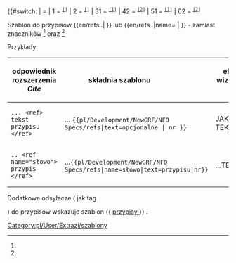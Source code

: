 <noinclude>{{pl/Development/NewGRF/inne strony|en= 
|pl=Template:pl/Development/NewGRF/NFO Specs/refs
}}</noinclude><includeonly><!--
 ~ ~ ~ ~ ~ ~ ~ ~ ~ ~ koment początek bez typów ~ ~ ~ ~ ~ ~ ~
--><!--
--><!--{{#if: {{{1|}}} --><!--
--><!-- | --><!--
 --><!--{{#if: {{{2|}}} --><!-- 'parametr grupy'
 --><!-- | --><!--
   --><!--<span id="ref-{{#expr: {{{1|}}}+{{{2|}}} }}">--><!--opcjonalny tekst--><!-- </span>--><!--
   --><!--<span title="odsyłacz do note-{{#expr: {{{1|}}}+{{{2|}}} }} na dole">--><!--
   --><!--<sup><tt>[[#note-{{#expr: {{{1|1}}}+{{{2|2}}} }}|[{{{1|}}}]]]</tt></sup></span>--><!-- 
 --><!-- | --><!-- (-2)
 --><!-- {{#if:{{{name|}}} --><!-- 
  --><!-- |--><!--
   --><!--<span id="ref-{{{name|}}}_{{{1|}}}-{{{3|}}}">--><!--opcjonalny tekst--><!-- </span>--><!--
   --><!--<span title="odsyłacz do note-{{{name|}}}-{{{1|}}} na dole">--><!--
   --><!--<sup><tt>[[#note-{{{name|name}}}-{{{1|1}}}|[{{{1|}}}]]]</tt></sup></span>--><!--
  --><!-- |--><!-- (-name)
   --><!--<span id="ref-{{{1|}}}">--><!--opcjonalny tekst--><!-- </span>--><!--
   --><!--<span title="odsyłacz do note-{{{1|}}} na dole">--><!--
   --><!--<sup><tt>[[#note-{{{1|1}}}|[{{{1|}}}]]]</tt></sup></span>--><!-- 
   --><!--}} --><!-- koniec if name
  --><!--}} --><!-- koniec if 2
--><!-- | --><!-- (-1)
--><!-- }} --><!-- koniec if 1
--><!--{{#if: {{{przypis|}}} --><!--
--><!-- | --><!--
--><!-- {{#if: {{{1|}}} --><!--
--><!-- | --><!--
--><!-- {{{text|}}} --><!--
--><!-- | --><!--
--><!-- }} --><!--
~ ~ ~ ~ ~ ~ ~ ~ ~ ~ początek  ~ ~ ~ ~ ~ ~ ~
-->{{#switch: {{uc:{{{1|}}} }} <!--
-->| = <!--
-->{{{text|}}} <!--
-->| 1 = <!--
--><span id="ref-1"><!--opcjonalny tekst--> </span><!--
--><span title="odsyłacz do note-1 na dole"><!--
--><sup><tt>[[#note-1|[{{{1|}}}]]]</tt></sup></span><!--
-->| 2 = <!--
--><span id="ref-2"><!--opcjonalny tekst--> </span><!--
--><span title="odsyłacz do note-2 na dole"><!--
--><sup><tt>[[#note-2|[{{{1|}}}]]]</tt></sup></span><!--
-->| 31 = <!--
--><span id="ref-3"><!--opcjonalny tekst--> </span><!--
--><span title="odsyłacz do note-3 na dole"><!--
--><sup><tt>[[#note-3|[1]]]</tt></sup></span><!--
-->| 42 = <!--
--><span id="ref-4"><!--opcjonalny tekst--> </span><!--
--><span title="odsyłacz do note-4 na dole"><!--
--><sup><tt>[[#note-4|[2]]]</tt></sup></span><!--
-->| 51 = <!--
--><span id="ref-5"><!--opcjonalny tekst--> </span><!--
--><span title="odsyłacz do note-5 na dole"><!--
--><sup><tt>[[#note-5|[1]]]</tt></sup></span><!--
-->| 62 = <!--
--><span id="ref-6"><!--opcjonalny tekst--> </span><!--
--><span title="odsyłacz do note-6 na dole"><!--
--><sup><tt>[[#note-6|[2]]]</tt></sup></span><!--
--><!--| }} --><!--
--></includeonly><noinclude>

Szablon do przypisów <nowiki>{{en/refs..| }}</nowiki> lub <nowiki>{{en/refs..|name= | }}</nowiki> - zamiast znaczników <ref> </ref> oraz <ref name=""> </ref> 


Przykłady:
{| 
!odpowiednik rozszerzenia ''Cite'' !! składnia szablonu &nbsp; &nbsp; &nbsp; &nbsp; &nbsp; &nbsp; &nbsp; &nbsp; &nbsp; !! efekt wizualny &nbsp; &nbsp;  
|-
|style=vertical-align:<!--bottom-->middle |<!--<code>--><pre>... <ref> tekst przypisu </ref></pre><!--</code>-->
|style=vertical-align:middle<!--bottom--> |... <code><nowiki>{{pl/Development/NewGRF/NFO Specs/refs|text=opcjonalne |  nr }}</nowiki></code> 
|style=vertical-align:middle<!--top--> |JAKIŚ TEKST {{pl/Development/NewGRF/NFO Specs/refs|text=PRZYPIS|1}} 
|- 
|<pre>.. <ref name="słowo"> przypis </ref></pre>||style=vertical-align:middle|...<code><nowiki>{{pl/Development/NewGRF/NFO Specs/refs|name=słowo|text=przypisu|nr}}</nowiki></code> ||style=vertical-align:middle |...TEKSTY{{pl/Development/NewGRF/NFO Specs/refs|name=słowo|text=przypis|2}}
|}

<!-- <ref name="slowo"/> #cite_note-cargotype-1 #cite_ref-cargotype_1-1 -->

Dodatkowe odsyłacze ( jak tag <references /> ) do przypisów wskazuje szablon <nowiki>{{</nowiki> [[Template:pl/Development/NewGRF/NFO Specs/przypisy| przypisy ]] <nowiki>}}</nowiki> .
 

[[Category:pl/User/Extrazi/szablony]]
</noinclude>